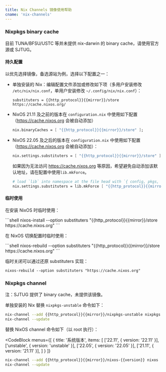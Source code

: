 ```yaml
---
title: Nix Channels 镜像使用帮助
cname: 'nix-channels'
---
```


### Nixpkgs binary cache

目前 TUNA/BFSU/USTC 等并未提供 nix-darwin 的 binary cache，请使用官方源或 SJTUG。

#### 持久配置

以优先选择镜像，备选源站为例，选择以下配置之一：

- 单独安装的 Nix：编辑配置文件添加或修改如下项（多用户安装修改 `/etc/nix/nix.conf`，单用户安装修改 `~/.config/nix/nix.conf`）：

    <CodeBlock>

    ```
    substituters = {{http_protocol}}{{mirror}}/store https://cache.nixos.org/
    ```

    </CodeBlock>

- NixOS 21.11 及之前的版本在 `configuration.nix` 中使用如下配置（https://cache.nixos.org 会被自动添加）

    <CodeBlock>

    ```nix
    nix.binaryCaches = [ "{{http_protocol}}{{mirror}}/store" ];
    ```

    </CodeBlock>

- NixOS 22.05 及之后的版本在 `configuration.nix` 中使用如下配置（https://cache.nixos.org 会被自动添加）：

    <CodeBlock>

    ```nix
    nix.settings.substituters = [ "{{http_protocol}}{{mirror}}/store" ];
    ```

    </CodeBlock>

  如果因为无法访问 https://cache.nixos.org 等原因，希望避免自动添加该默认地址，请在配置中使用`lib.mkForce`。

    <CodeBlock>

    ```nix
    # load `lib` into namespace at the file head with `{ config, pkgs, lib, ... }:`
    nix.settings.substituters = lib.mkForce [ "{{http_protocol}}{{mirror}}/store" ];
    ```

    </CodeBlock>

#### 临时使用

在安装 NixOS 时临时使用：

<CodeBlock>
```shell
nixos-install --option substituters "{{http_protocol}}{{mirror}}/store https://cache.nixos.org"
```
</CodeBlock>

在 NixOS 切换配置时临时使用：

<CodeBlock>
```shell
nixos-rebuild --option substituters "{{http_protocol}}{{mirror}}/store https://cache.nixos.org"
```
</CodeBlock>

临时关闭可以通过还原 substituters 实现：

```shell
nixos-rebuild --option substituters "https://cache.nixos.org"
```

### Nixpkgs channel

注：SJTUG 提供了 binary cache，未提供该镜像。

单独安装的 Nix 替换 `nixpkgs-unstable` 命令如下：

<CodeBlock>

```bash
nix-channel --add {{http_protocol}}{{mirror}}/nixpkgs-unstable nixpkgs
nix-channel --update
```

</CodeBlock>

替换 NixOS channel 命令如下（以 root 执行）：

<CodeBlock
  menus={[
    {
      title: '系统版本',
      items: [
        ['22.11', { version: '22.11' }],
        ['unstable', { version: 'unstable' }],
        ['22.05', { version: '22.05' }],
        ['21.11', { version: '21.11' }],
      ]
    }
  ]}
>

```bash
nix-channel --add {{http_protocol}}{{mirror}}/nixos-{{version}} nixos
nix-channel --update
```

</CodeBlock>
